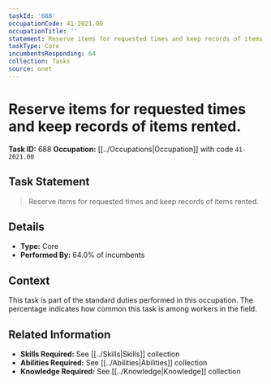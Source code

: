 ```yaml
---
taskId: '688'
occupationCode: 41-2021.00
occupationTitle: ''
statement: Reserve items for requested times and keep records of items rented.
taskType: Core
incumbentsResponding: 64
collection: Tasks
source: onet
---
```

# Reserve items for requested times and keep records of items rented.

**Task ID:** 688
**Occupation:** [[../Occupations|Occupation]] with code `41-2021.00`

## Task Statement

> Reserve items for requested times and keep records of items rented.

## Details

- **Type:** Core
- **Performed By:** 64.0% of incumbents

## Context

This task is part of the standard duties performed in this occupation. The percentage indicates how common this task is among workers in the field.

## Related Information

- **Skills Required:** See [[../Skills|Skills]] collection
- **Abilities Required:** See [[../Abilities|Abilities]] collection
- **Knowledge Required:** See [[../Knowledge|Knowledge]] collection
